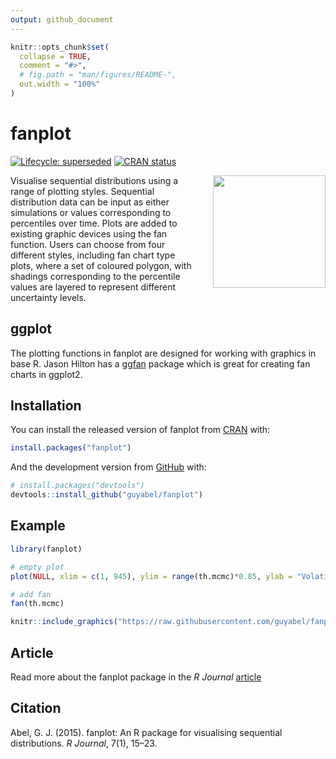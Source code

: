 ```yaml
---
output: github_document
---
```


<!-- README.md is generated from README.Rmd. Please edit that file -->

```r
knitr::opts_chunk$set(
  collapse = TRUE,
  comment = "#>",
  # fig.path = "man/figures/README-",
  out.width = "100%"
)
```

# fanplot

<!-- badges: start -->
[![Lifecycle: superseded](https://img.shields.io/badge/lifecycle-superseded-blue.svg)](https://lifecycle.r-lib.org/articles/stages.html#superseded)
[![CRAN status](https://www.r-pkg.org/badges/version/fanplot)](https://CRAN.R-project.org/package=fanplot)
<!-- badges: end -->

<img src='https://raw.githubusercontent.com/guyabel/fanplot/master/hex/logo_transp.png' align="right" height="180" style="padding-left: 20px; padding-bottom: 20px;" />

Visualise sequential distributions using a range of plotting styles. Sequential distribution data can be input as either simulations or values corresponding to percentiles over time. Plots are added to existing graphic devices using the fan function. Users can choose from four different styles, including fan chart type plots, where a set of coloured polygon, with shadings corresponding to the percentile values are layered to represent different uncertainty levels.

## ggplot

The plotting functions in fanplot are designed for working with graphics in base R. Jason Hilton has a  [ggfan](https://github.com/jasonhilton/ggfan) package which is great for creating fan charts in ggplot2.

## Installation

You can install the released version of fanplot from [CRAN](https://CRAN.R-project.org) with:

``` r
install.packages("fanplot")
```

And the development version from [GitHub](https://github.com/) with:

``` r
# install.packages("devtools")
devtools::install_github("guyabel/fanplot")
```


## Example

```r
library(fanplot)

# empty plot
plot(NULL, xlim = c(1, 945), ylim = range(th.mcmc)*0.85, ylab = "Volatility")

# add fan
fan(th.mcmc)
```

```r
knitr::include_graphics("https://raw.githubusercontent.com/guyabel/fanplot/master/README_files/figure-gfm/example-1.png")
```


## Article

Read more about the fanplot package in the *R Journal* [article](http://journal.r-project.org/archive/2015-1/abel.pdf) 

## Citation

Abel, G. J. (2015). fanplot: An R package for visualising sequential distributions. *R Journal*, 7(1), 15–23. 
